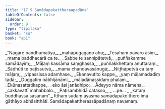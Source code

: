 ```yaml
---
title: "17.9 Samādapakattheraapadāna"
tableOfContents: false
sidebar:
  order: 9
type: "tipitaka"
basket: "su"
book: "ap1"
---
```



<DynamicBreadcrumb />

<Division number="44" book="ap1" bookNo="20" page="205">

<Paragraph number="2492" type="verses" book="ap1">
_“Nagare bandhumatiyā,_  
_mahāpūgagaṇo ahu;_  
_Tesāhaṃ pavaro āsiṃ,_  
_mama baddhacarā ca te._  

</Paragraph>

</Division>
<Division number="45" book="ap1" bookNo="20" page="205">

<Paragraph number="2493" type="verses" book="ap1">
_Sabbe te sannipātetvā,_  
_puññakamme samādayiṃ;_  
_Māḷaṃ kassāma saṃghassa,_  
_puññakkhettaṃ anuttaraṃ._  

</Paragraph>

</Division>
<Division number="46" book="ap1" bookNo="20" page="205">

<Paragraph number="2494" type="verses" book="ap1">
_Sādhūti te paṭissutvā,_  
_mama chandavasānugā;_  
_Niṭṭhāpetvā ca taṃ māḷaṃ,_  
_vipassissa adamhase._  

</Paragraph>

</Division>
<Division number="47" book="ap1" bookNo="20" page="205">

<Paragraph number="2495" type="verses" book="ap1">
_Ekanavutito kappe,_  
_yaṃ māḷamadadiṃ tadā;_  
_Duggatiṃ nābhijānāmi,_  
_māḷadānassidaṃ phalaṃ._  

</Paragraph>

</Division>
<Division number="48" book="ap1" bookNo="20" page="206">

<Paragraph number="2496" type="verses" book="ap1">
_Ekūnasattatikappe,_  
_eko āsi janādhipo;_  
_Ādeyyo nāma nāmena,_  
_cakkavattī mahabbalo._  

</Paragraph>

</Division>
<Division number="49" book="ap1" bookNo="20" page="206">

<Paragraph number="2497" type="verses" book="ap1">
_Paṭisambhidā catasso,_  
_ …pe… _  
_kataṃ buddhassa sāsanaṃ”._  

</Paragraph>

<Paragraph number="2498" book="ap1">
Itthaṃ sudaṃ āyasmā samādapako thero imā gāthāyo abhāsitthāti.

</Paragraph>
</Division>

<Paragraph number="2499" type="center" book="ap1">
Samādapakattherassāpadānaṃ navamaṃ.
</Paragraph>